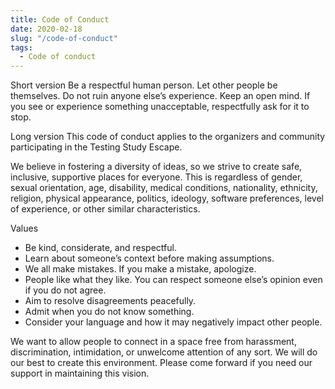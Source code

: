 ```yaml
---
title: Code of Conduct
date: 2020-02-18
slug: "/code-of-conduct"
tags:
  - Code of conduct
---
```


Short version
Be a respectful human person. Let other people be themselves. Do not ruin anyone else’s experience. Keep an open mind. If you see or experience something unacceptable, respectfully ask for it to stop.

Long version
This code of conduct applies to the organizers and community participating in the Testing Study Escape.

We believe in fostering a diversity of ideas, so we strive to create safe, inclusive, supportive places for everyone. This is regardless of gender, sexual orientation, age, disability, medical conditions, nationality, ethnicity, religion, physical appearance, politics, ideology, software preferences, level of experience, or other similar characteristics.

Values
- Be kind, considerate, and respectful.
- Learn about someone’s context before making assumptions.
- We all make mistakes. If you make a mistake, apologize.
- People like what they like. You can respect someone else’s opinion even if you do not agree.
- Aim to resolve disagreements peacefully.
- Admit when you do not know something.
- Consider your language and how it may negatively impact other people.

We want to allow people to connect in a space free from harassment, discrimination, intimidation, or unwelcome attention of any sort. We will do our best to create this environment. Please come forward if you need our support in maintaining this vision.

